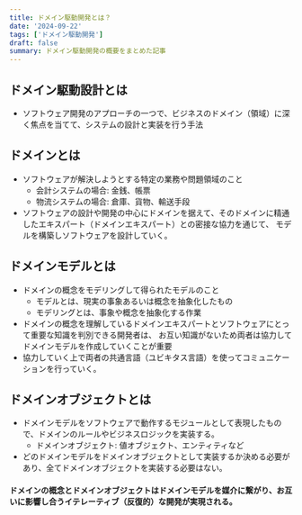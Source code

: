 ```yaml
---
title: ドメイン駆動開発とは？
date: '2024-09-22'
tags: ['ドメイン駆動開発']
draft: false
summary: ドメイン駆動開発の概要をまとめた記事
---
```


## ドメイン駆動設計とは
- ソフトウェア開発のアプローチの一つで、ビジネスのドメイン（領域）に深く焦点を当てて、システムの設計と実装を行う手法

## ドメインとは
- ソフトウェアが解決しようとする特定の業務や問題領域のこと
  - 会計システムの場合: 金銭、帳票
  - 物流システムの場合: 倉庫、貨物、輸送手段
- ソフトウェアの設計や開発の中心にドメインを据えて、そのドメインに精通したエキスパート（ドメインエキスパート）との密接な協力を通じて、
モデルを構築しソフトウェアを設計していく。

## ドメインモデルとは
- ドメインの概念をモデリングして得られたモデルのこと
  - モデルとは、現実の事象あるいは概念を抽象化したもの
  - モデリングとは、事象や概念を抽象化する作業
- ドメインの概念を理解しているドメインエキスパートとソフトウェアにとって重要な知識を判別できる開発者は、
お互い知識がないため両者は協力してドメインモデルを作成していくことが重要
- 協力していく上で両者の共通言語（ユビキタス言語）を使ってコミュニケーションを行っていく。

## ドメインオブジェクトとは
- ドメインモデルをソフトウェアで動作するモジュールとして表現したもので、ドメインのルールやビジネスロジックを実装する。
  - ドメインオブジェクト: 値オブジェクト、エンティティなど
- どのドメインモデルをドメインオブジェクトとして実装するか決める必要があり、全てドメインオブジェクトを実装する必要はない。

#### ドメインの概念とドメインオブジェクトはドメインモデルを媒介に繋がり、お互いに影響し合うイテレーティブ（反復的）な開発が実現される。